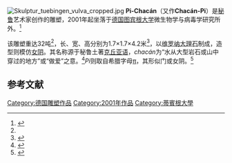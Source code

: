 [[File:Skulptur_tuebingen_vulva_cropped.jpg|right]]
'''Pi-Chacán'''（又作'''Chacán-Pi'''）是[[秘鲁|秘鲁]]艺术家{{le|费尔南多·德·拉·哈拉|Fernando de la Jara}}创作的雕塑，2001年起坐落于[[德国|德国]][[图宾根大学|图宾根大学]]微生物学与病毒学研究所外。<ref name="SDZ">{{cite news | url=http://www.sueddeutsche.de/panorama/steinerne-vulva-in-tuebingen-heillos-verklemmt-1.2010137 | title=Steinerne Vulva in Tübingen – Heillos verklemmt | language=de | work=Süddeutsche Zeitung | date=22 June 2014 | accessdate=24 June 2014 | archive-date=2017-03-15 | archive-url=https://web.archive.org/web/20170315105438/http://www.sueddeutsche.de/panorama/steinerne-vulva-in-tuebingen-heillos-verklemmt-1.2010137 | dead-url=no }}</ref>

该雕塑重达32吨<ref name="SDZ" />，长、宽、高分别为1.7×1.7×4.2米<ref>{{cite web | url=http://www.delajara.com/EN/werke-skulpturen.php | title=Fernando de la Jara – Work – Sculptures | accessdate=24 June 2014 | archive-date=2017-04-28 | archive-url=https://web.archive.org/web/20170428203542/http://www.delajara.com/EN/werke-skulpturen.php | dead-url=no }}</ref>，以[[维罗纳|维罗纳]][[大理石|大理石]]制成，造型则模仿[[女阴|女阴]]。其名称源于秘鲁土著[[克丘亚语|克丘亚语]]，''chacán''为“水从大型岩石或山中穿过的地方”或“做爱”之意。<ref name="De la Jara">{{cite web | url=http://bernardperroud.com/2011/01/26/fernando-de-la-jara-chacan-pi/ | title=Fernando de la Jara & Chacán-Pi | last=De la Jara | first=Fernando | date=26 January 2011 | accessdate=24 June 2014 | deadurl=yes | archiveurl=https://web.archive.org/web/20140703015429/http://bernardperroud.com/2011/01/26/fernando-de-la-jara-chacan-pi/ | archivedate=2014年7月3日 }}</ref>''Pi''则取自希腊字母[[π|π]]，其形似门或女阴。<ref name="NYMag">{{cite news | url=http://nymag.com/daily/intelligencer/2014/06/sculptor-speaks-on-student-stuck-in-giant-vagina.html | title=Artist Has a Pretty Good Sense of Humor About Student Getting Caught in His Vagina Sculpture | last=Kirby | first=Jen | work=New York magazine | date=24 June 2014 | accessdate=27 June 2014 | archive-date=2017-05-05 | archive-url=https://web.archive.org/web/20170505095459/http://nymag.com/daily/intelligencer/2014/06/sculptor-speaks-on-student-stuck-in-giant-vagina.html | dead-url=no }}</ref> 

== 参考文献 ==
{{reflist}}

[[Category:德国雕塑作品|Category:德国雕塑作品]]
[[Category:2001年作品|Category:2001年作品]]
[[Category:蒂賓根大學|Category:蒂賓根大學]]